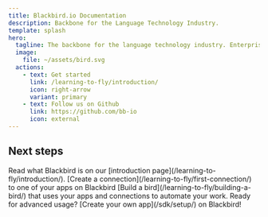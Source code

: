```yaml
---
title: Blackbird.io Documentation
description: Backbone for the Language Technology Industry.
template: splash
hero:
  tagline: The backbone for the language technology industry. Enterprise-scale automation and orchestration with a simple no-code/low-code platform.
  image:
    file: ~/assets/bird.svg
  actions:
    - text: Get started
      link: /learning-to-fly/introduction/
      icon: right-arrow
      variant: primary
    - text: Follow us on Github
      link: https://github.com/bb-io
      icon: external
---
```



## Next steps

<CardGrid stagger>
  <Card title="Let's Introduce Ourselves" icon="rocket">
    Read what Blackbird is on our [introduction page](/learning-to-fly/introduction/).
  </Card>
  <Card title="Create a Connection" icon="setting">
    [Create a connection](/learning-to-fly/first-connection/) to one of your apps on Blackbird
  </Card>
  <Card title="Build a Bird" icon="random">
    [Build a bird](/learning-to-fly/building-a-bird/) that uses your apps and connections to automate your work.
  </Card>
  <Card title="Develop Custom Blackbird Apps" icon="laptop">
    Ready for advanced usage? [Create your own app](/sdk/setup/) on Blackbird!
  </Card>
</CardGrid>
